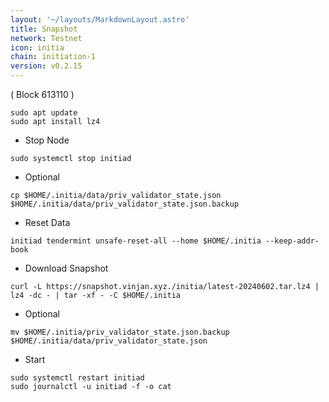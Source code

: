 ```yaml
---
layout: '~/layouts/MarkdownLayout.astro'
title: Snapshot
network: Testnet
icon: initia
chain: initiation-1
version: v0.2.15
---
```

( Block 613110 ) 
```
sudo apt update
sudo apt install lz4
```
- Stop Node
```
sudo systemctl stop initiad
```
- Optional
```
cp $HOME/.initia/data/priv_validator_state.json $HOME/.initia/data/priv_validator_state.json.backup
```
- Reset Data
```
initiad tendermint unsafe-reset-all --home $HOME/.initia --keep-addr-book
```
- Download Snapshot
```
curl -L https://snapshot.vinjan.xyz./initia/latest-20240602.tar.lz4 | lz4 -dc - | tar -xf - -C $HOME/.initia
```
- Optional
```
mv $HOME/.initia/priv_validator_state.json.backup $HOME/.initia/data/priv_validator_state.json
```
- Start
```
sudo systemctl restart initiad
sudo journalctl -u initiad -f -o cat
```

